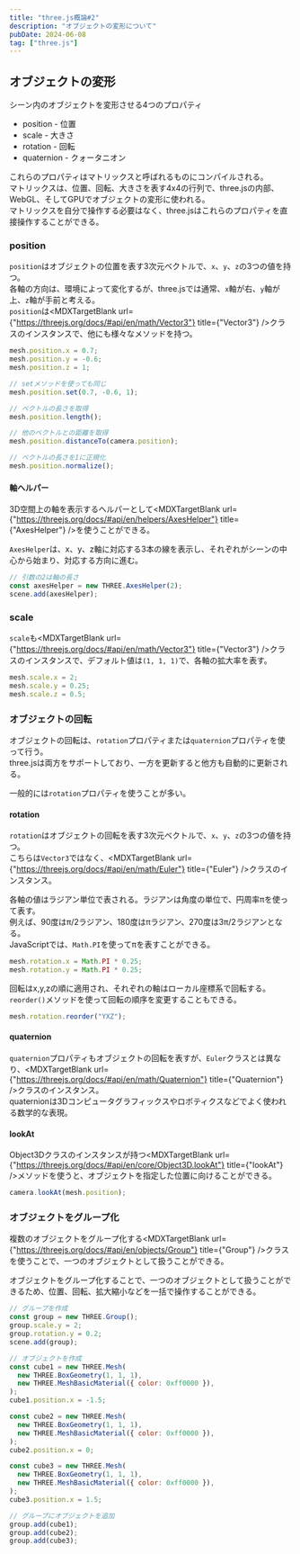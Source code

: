 ```yaml
---
title: "three.js概論#2"
description: "オブジェクトの変形について"
pubDate: 2024-06-08
tag: ["three.js"]
---
```



## オブジェクトの変形

シーン内のオブジェクトを変形させる4つのプロパティ

- position - 位置
- scale - 大きさ
- rotation - 回転
- quaternion - クォータニオン

これらのプロパティはマトリックスと呼ばれるものにコンパイルされる。<br />
マトリックスは、位置、回転、大きさを表す4x4の行列で、three.jsの内部、WebGL、そしてGPUでオブジェクトの変形に使われる。<br />
マトリックスを自分で操作する必要はなく、three.jsはこれらのプロパティを直接操作することができる。

### position

`position`はオブジェクトの位置を表す3次元ベクトルで、`x`、`y`、`z`の3つの値を持つ。<br />
各軸の方向は、環境によって変化するが、three.jsでは通常、`x`軸が右、`y`軸が上、`z`軸が手前と考える。<br />
`position`は<MDXTargetBlank
url={"https://threejs.org/docs/#api/en/math/Vector3"}
title={"Vector3"}
/>クラスのインスタンスで、他にも様々なメソッドを持つ。

```javascript title="positionの設定"
mesh.position.x = 0.7;
mesh.position.y = -0.6;
mesh.position.z = 1;

// setメソッドを使っても同じ
mesh.position.set(0.7, -0.6, 1);

// ベクトルの長さを取得
mesh.position.length();

// 他のベクトルとの距離を取得
mesh.position.distanceTo(camera.position);

// ベクトルの長さを1に正規化
mesh.position.normalize();
```

#### 軸ヘルパー

3D空間上の軸を表示するヘルパーとして<MDXTargetBlank
url={"https://threejs.org/docs/#api/en/helpers/AxesHelper"}
title={"AxesHelper"}
/>を使うことができる。

`AxesHelper`は、x、y、z軸に対応する3本の線を表示し、それぞれがシーンの中心から始まり、対応する方向に進む。

```javascript title="軸ヘルパーの作成"
// 引数の2は軸の長さ
const axesHelper = new THREE.AxesHelper(2);
scene.add(axesHelper);
```

### scale

`scale`も<MDXTargetBlank
url={"https://threejs.org/docs/#api/en/math/Vector3"}
title={"Vector3"}
/>クラスのインスタンスで、デフォルト値は`(1, 1, 1)`で、各軸の拡大率を表す。

```javascript title="scaleの設定"
mesh.scale.x = 2;
mesh.scale.y = 0.25;
mesh.scale.z = 0.5;
```

### オブジェクトの回転

オブジェクトの回転は、`rotation`プロパティまたは`quaternion`プロパティを使って行う。<br />
three.jsは両方をサポートしており、一方を更新すると他方も自動的に更新される。

一般的には`rotation`プロパティを使うことが多い。

#### rotation

`rotation`はオブジェクトの回転を表す3次元ベクトルで、`x`、`y`、`z`の3つの値を持つ。<br />
こちらは`Vector3`ではなく、<MDXTargetBlank url={"https://threejs.org/docs/#api/en/math/Euler"} title={"Euler"} />クラスのインスタンス。

各軸の値はラジアン単位で表される。ラジアンは角度の単位で、円周率πを使って表す。<br />
例えば、90度はπ/2ラジアン、180度はπラジアン、270度は3π/2ラジアンとなる。<br />
JavaScriptでは、`Math.PI`を使ってπを表すことができる。

```javascript title="rotationの設定"
mesh.rotation.x = Math.PI * 0.25;
mesh.rotation.y = Math.PI * 0.25;
```

回転はx,y,zの順に適用され、それぞれの軸はローカル座標系で回転する。<br />
`reorder()`メソッドを使って回転の順序を変更することもできる。

```javascript title="rotationの順序変更"
mesh.rotation.reorder("YXZ");
```

#### quaternion

`quaternion`プロパティもオブジェクトの回転を表すが、`Euler`クラスとは異なり、<MDXTargetBlank url={"https://threejs.org/docs/#api/en/math/Quaternion"} title={"Quaternion"} />クラスのインスタンス。<br />
quaternionは3Dコンピュータグラフィックスやロボティクスなどでよく使われる数学的な表現。

#### lookAt

Object3Dクラスのインスタンスが持つ<MDXTargetBlank
url={"https://threejs.org/docs/#api/en/core/Object3D.lookAt"}
title={"lookAt"}
/>メソッドを使うと、オブジェクトを指定した位置に向けることができる。

```javascript title="lookAtメソッド"
camera.lookAt(mesh.position);
```

### オブジェクトをグループ化

複数のオブジェクトをグループ化する<MDXTargetBlank
url={"https://threejs.org/docs/#api/en/objects/Group"}
title={"Group"}
/>クラスを使うことで、一つのオブジェクトとして扱うことができる。

オブジェクトをグループ化することで、一つのオブジェクトとして扱うことができるため、位置、回転、拡大縮小などを一括で操作することができる。

```javascript title="オブジェクトのグループ化"
// グループを作成
const group = new THREE.Group();
group.scale.y = 2;
group.rotation.y = 0.2;
scene.add(group);

// オブジェクトを作成
const cube1 = new THREE.Mesh(
  new THREE.BoxGeometry(1, 1, 1),
  new THREE.MeshBasicMaterial({ color: 0xff0000 }),
);
cube1.position.x = -1.5;

const cube2 = new THREE.Mesh(
  new THREE.BoxGeometry(1, 1, 1),
  new THREE.MeshBasicMaterial({ color: 0xff0000 }),
);
cube2.position.x = 0;

const cube3 = new THREE.Mesh(
  new THREE.BoxGeometry(1, 1, 1),
  new THREE.MeshBasicMaterial({ color: 0xff0000 }),
);
cube3.position.x = 1.5;

// グループにオブジェクトを追加
group.add(cube1);
group.add(cube2);
group.add(cube3);
```
